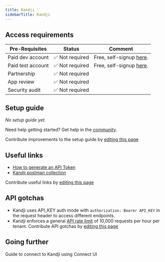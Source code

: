 ```yaml
---
title: Kandji
sidebarTitle: Kandji
---
```



<Overview />
<PreBuiltTooling />
<PreBuiltUseCases />

## Access requirements
| Pre-Requisites | Status | Comment|
| - | - | - |
| Paid dev account | ✅ Not required | Free, self-signup [here](https://signup.kandji.io/). |
| Paid test account | ✅ Not required | Free, self-signup [here](https://signup.kandji.io/). | 
| Partnership | ✅ Not required | |
| App review | ✅ Not required | |
| Security audit | ✅ Not required | |


## Setup guide

_No setup guide yet._

<Tip>Need help getting started? Get help in the [community](https://nango.dev/slack).</Tip>

<Note>Contribute improvements to the setup guide by [editing this page](https://github.com/nangohq/nango/tree/master/docs-v2/integrations/all/kandji.mdx)</Note>


## Useful links

-   [How to generate an API Token](https://support.kandji.io/kb/kandji-api#generate-an-api-token)
-   [Kandji postman collection](https://api-docs.kandji.io/#intro)

<Note>Contribute useful links by [editing this page](https://github.com/nangohq/nango/tree/master/docs-v2/integrations/all/kandji.mdx)</Note>

## API gotchas

- Kandji uses API_KEY auth mode with `authorization: Bearer API_KEY` in the request header to access different endpoints.
- Kandji enforces a general [API rate limit](https://support.kandji.io/kb/kandji-api#api-rate-limit) of 10,000 requests per hour per tenant.
<Note>Contribute API gotchas by [editing this page](https://github.com/nangohq/nango/tree/master/docs-v2/integrations/all/kandji.mdx)</Note>

## Going further

<Card title="Connect to Kandji" icon="link" href="/integrations/all/kandji/connect" horizontal>
  Guide to connect to Kandji using Connect UI
</Card>
